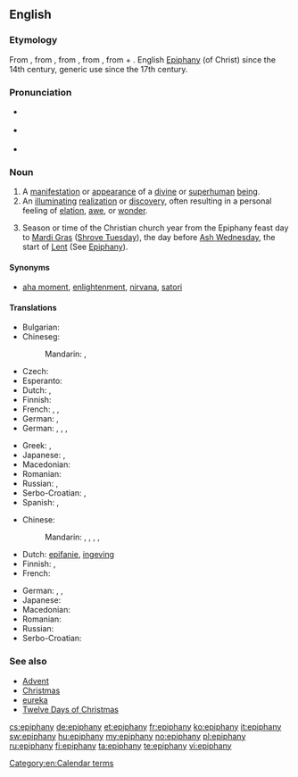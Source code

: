 {{was wotd|2008|March|22}}
{{also|Epiphany}}
==English==

===Etymology===
From {{etyl|fro}} {{term|epyphanie|lang=fro}}, from {{etyl|LL.}} {{term|epiphania|lang=la}}, from {{etyl|grc}} {{term|ἐπιφάνεια||manifestation, striking appearance|tr=epiphaneia|lang=grc|sc=polytonic}}, from {{term|ἐπιφαίνω||I appear, display|tr=epiphainō|lang=grc|sc=polytonic}}, from {{term|ἐπί||upon|tr=epi|lang=grc|sc=polytonic}} + {{term|φαίνω||I shine, appear|tr=phainō|lang=grc|sc=polytonic}}. English [[Epiphany]] (of Christ) since the 14th century, generic use since the 17th century.

===Pronunciation===
* {{a|RP}} {{IPA|/ɪˈpɪf.ə.ni/|/ɛˈpɪf.ə.ni/}}
* {{a|US}} {{IPA|/ɪˈpɪf.ə.ni/|/əˈpɪf.ə.ni/}}
* {{audio|en-us-epiphany.ogg|Audio (US)}}

===Noun===
{{en-noun|epiphanies}}

# A [[manifestation]] or [[appearance]] of a [[divine]] or [[superhuman]] [[being]].
# An [[illuminating]] [[realization]] or [[discovery]], often resulting in a personal feeling of [[elation]], [[awe]], or [[wonder]].
# {{Christianity}} Season or time of the Christian church year from the Epiphany feast day to [[Mardi Gras]] ([[Shrove Tuesday]]), the day before [[Ash Wednesday]], the start of [[Lent]] (See [[Epiphany]]).

====Synonyms====
* {{sense|illuminating realization or discovery}} [[aha moment]], [[enlightenment]], [[nirvana]], [[satori]]

====Translations====
{{rfc-tsort|duplicate language: German}}
{{trans-top|manifestation or appearance of a divine or superhuman being}}
* Bulgarian: {{t-|bg|богоявление|n|tr=bogojavlénie|sc=Cyrl}}
* Chineseg:
*: Mandarin: {{t|cmn|主顯節|sc=Hani}}, {{t|cmn|主显节|tr=Zhǔxiǎnjié|sc=Hani}}
* Czech: {{t-|cs|zjevení|n}}
* Esperanto: {{t-|eo|epifanio}}
* Dutch: {{t+|nl| verschijning}}, {{t+|nl|openbaring}}
* Finnish: {{t-|fi|ilmestys}}
* French: {{t+|fr|apparition|f}}, {{t+|fr|révélation|f}},{{t+|fr|épifanie|f}}
* German: {{t+|de|Erscheinung|f}}, {{t+|de|Offenbarung|f}}
* German: {{t+|de|Erscheinung|f}}, {{t+|de|Offenbarung|f}}, {{t-|de|Manifestation|f}}, {{t+|de|Epiphanie|f}}
{{trans-mid}}
* Greek: {{t+|el|επιφάνεια|tr=epifáneia|sc=Grek}}, {{t+|el|θεοφάνεια|tr=theofáneia|sc=Grek}}
* Japanese: {{t-|ja|エピファニー|tr=Epifanī|sc=Jpan}}, {{t-|ja|公現祭|tr=こうげんさい, Kōgensai|sc=Jpan}}
* Macedonian: {{t-|mk|богојавление|n|tr=bogojavlénie|sc=Cyrl}}
* Romanian: {{t-|ro|epifanie|n}}
* Russian: {{t+|ru|явление|n|tr=javlénije|sc=Cyrl}}, {{t+|ru|богоявление|f|tr=bogojavlénije|sc=Cyrl}}
* Serbo-Croatian: {{t-|sh|epifanija|f|alt=epifànija}}, {{t-|sh|bogojavljenje|n|alt=bogojávljēnje}}
* Spanish: {{t+|es|epifanía|f}}, {{t+|es|manifestación|f}}
{{trans-bottom}}

{{trans-top|illuminating realization or discovery}}
* Chinese:
*: Mandarin: {{t|cmn|頓悟|sc=Hani}}, {{t|cmn|顿悟|tr=dùnwù|sc=Hani}}, {{t|cmn|洞察|tr=dòngchá|sc=Hani}}, {{t|cmn|領悟|sc=Hani}}, {{t|cmn|领悟|tr=lǐngwù|sc=Hani}}
* Dutch: [[epifanie]], [[ingeving]] {{n}}
* Finnish: {{t-|fi|ahaa-elämys}}, {{t+|fi|valaistus}}
* French: {{t+|fr|illumination}}
{{trans-mid}}
* German: {{t-|de|Erleuchtung|f}}, {{t-|de|Heureka-Moment|m}}, {{t+|de|Aha-Erlebnis|n}}
* Japanese: {{t-|ja|洞察|tr=どうさつ, dōsatsu|sc=Jpan}}
* Macedonian: {{t-|mk|прогледување|n|tr=progledúvanje|sc=Cyrl}}
* Romanian: {{t-|ro|epifanie|n}}
* Russian: {{t+|ru|прозрение|n|tr=prozrénije|sc=Cyrl}}
* Serbo-Croatian: {{t-|sh|epifanija|f|alt=epifànija}}
{{trans-bottom}}

===See also===
* [[Advent]]
* [[Christmas]]
* [[eureka]]
* [[Twelve Days of Christmas]]

[[Category:en:Calendar terms]]

[[cs:epiphany]]
[[de:epiphany]]
[[et:epiphany]]
[[fr:epiphany]]
[[ko:epiphany]]
[[it:epiphany]]
[[sw:epiphany]]
[[hu:epiphany]]
[[my:epiphany]]
[[no:epiphany]]
[[pl:epiphany]]
[[ru:epiphany]]
[[fi:epiphany]]
[[ta:epiphany]]
[[te:epiphany]]
[[vi:epiphany]]